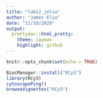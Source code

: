 ```yaml
---
title: "lab12_jelia"
author: "James Elia"
date: "11/18/2020"
output:   
  prettydoc::html_pretty:
    theme: cayman
    highlight: github
---
```


```r
knitr::opts_chunk$set(echo = TRUE)
```

```r
BiocManager::install("RCy3")
library(RCy3)
cytoscapePing()
browseVignettes("RCy3")
```

```r

```

